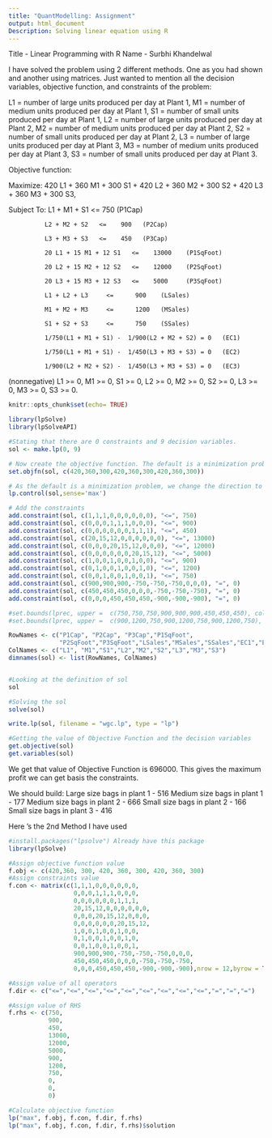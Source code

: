 ---
title: "QuantModelling: Assignment"
output: html_document
Description: Solving linear equation using R
---
Title - Linear Programming with R
Name - Surbhi Khandelwal

I have solved the problem using 2 different methods. One as you had shown and another using matrices. 
Just wanted to mention all the decision variables, objective function, and constraints of the problem:

L1  =  number of large units produced per day at Plant 1, 
M1  =  number of medium units produced per day at Plant 1,
S1  =  number of small units produced per day at Plant 1,
L2  =  number of large units produced per day at Plant 2, 
M2  =  number of medium units produced per day at Plant 2,
S2  =  number of small units produced per day at Plant 2,
L3  =  number of large units produced per day at Plant 3, 
M3  =  number of medium units produced per day at Plant 3,
S3  =  number of small units produced per day at Plant 3.

Objective function:

Maximize:   	420 L1 + 360 M1 + 300 S1 + 420 L2 + 360 M2 + 300 S2 + 420 L3 + 360 M3 + 300 S3,

Subject To:
		          L1 + M1 + S1   <=    750   (P1Cap)
		          
              L2 + M2 + S2   <=    900   (P2Cap)
              
              L3 + M3 + S3   <=    450   (P3Cap)

              20 L1 + 15 M1 + 12 S1   <=    13000    (P1SqFoot)
              
              20 L2 + 15 M2 + 12 S2   <=    12000    (P2SqFoot)
              
              20 L3 + 15 M3 + 12 S3   <=    5000     (P3SqFoot)
              
              L1 + L2 + L3     <=      900    (LSales)
              
              M1 + M2 + M3     <=      1200   (MSales)
              
              S1 + S2 + S3     <=      750    (SSales)
              
              1/750(L1 + M1 + S1) -  1/900(L2 + M2 + S2) = 0   (EC1)
              
              1/750(L1 + M1 + S1) -  1/450(L3 + M3 + S3) = 0   (EC2)
              
              1/900(L2 + M2 + S2) -  1/450(L3 + M3 + S3) = 0   (EC3)
(nonnegative)
L1 >= 0, M1 >= 0, S1 >= 0, L2 >= 0, M2 >= 0, S2 >= 0, L3 >= 0, M3 >= 0, S3 >= 0.


```{r setup, include=FALSE}
knitr::opts_chunk$set(echo= TRUE)
```

```{r comment=NA }
library(lpSolve)
library(lpSolveAPI)

#Stating that there are 0 constraints and 9 decision variables.
sol <- make.lp(0, 9)

# Now create the objective function. The default is a minimization problem. 
set.objfn(sol, c(420,360,300,420,360,300,420,360,300))

# As the default is a minimization problem, we change the direction to set maximization
lp.control(sol,sense='max')

# Add the constraints
add.constraint(sol, c(1,1,1,0,0,0,0,0,0), "<=", 750)
add.constraint(sol, c(0,0,0,1,1,1,0,0,0), "<=", 900)
add.constraint(sol, c(0,0,0,0,0,0,1,1,1), "<=", 450)
add.constraint(sol, c(20,15,12,0,0,0,0,0,0), "<=", 13000)
add.constraint(sol, c(0,0,0,20,15,12,0,0,0), "<=", 12000)
add.constraint(sol, c(0,0,0,0,0,0,20,15,12), "<=", 5000)
add.constraint(sol, c(1,0,0,1,0,0,1,0,0), "<=", 900)
add.constraint(sol, c(0,1,0,0,1,0,0,1,0), "<=", 1200)
add.constraint(sol, c(0,0,1,0,0,1,0,0,1), "<=", 750)
add.constraint(sol, c(900,900,900,-750,-750,-750,0,0,0), "=", 0)
add.constraint(sol, c(450,450,450,0,0,0,-750,-750,-750), "=", 0)
add.constraint(sol, c(0,0,0,450,450,450,-900,-900,-900), "=", 0)

#set.bounds(lprec, upper =  c(750,750,750,900,900,900,450,450,450), columns = c(1, 2,3,4,5,6,7,8,9))
#set.bounds(lprec, upper =  c(900,1200,750,900,1200,750,900,1200,750), columns = c(1, 2,3,4,5,6,7,8,9))

```


```{r def }
RowNames <- c("P1Cap", "P2Cap", "P3Cap","P1SqFoot",
              "P2SqFoot","P3SqFoot","LSales","MSales","SSales","EC1","EC2","EC3")
ColNames <- c("L1", "M1","S1","L2","M2","S2","L3","M3","S3")
dimnames(sol) <- list(RowNames, ColNames)


#Looking at the definition of sol
sol

#Solving the sol
solve(sol)

write.lp(sol, filename = "wgc.lp", type = "lp")

```

```{r res}
#Getting the value of Objective Function and the decision variables
get.objective(sol)
get.variables(sol)
```




We get that value of Objective Function is 696000. This gives the maximum profit we can get basis the constraints.

We should build:
Large size bags in plant 1 - 516
Medium size bags in plant 1 - 177
Medium size bags in plant 2 - 666
Small size bags in plant 2 - 166
Small size bags in plant 3 - 416

Here 's the 2nd Method I have used
```{r set}
#install.packages("lpsolve") Already have this package
library(lpSolve)
```

```{r ass}
#Assign objective function value
f.obj <- c(420,360, 300, 420, 360, 300, 420, 360, 300)
#Assign constraints value
f.con <- matrix(c(1,1,1,0,0,0,0,0,0,
                  0,0,0,1,1,1,0,0,0,
                  0,0,0,0,0,0,1,1,1,
                  20,15,12,0,0,0,0,0,0,
                  0,0,0,20,15,12,0,0,0,
                  0,0,0,0,0,0,20,15,12,
                  1,0,0,1,0,0,1,0,0,
                  0,1,0,0,1,0,0,1,0,
                  0,0,1,0,0,1,0,0,1,
                  900,900,900,-750,-750,-750,0,0,0,
                  450,450,450,0,0,0,-750,-750,-750,
                  0,0,0,450,450,450,-900,-900,-900),nrow = 12,byrow = TRUE)

#Assign value of all operators
f.dir <- c("<=","<=","<=","<=","<=","<=","<=","<=","<=","=","=","=")

#Assign value of RHS
f.rhs <- c(750,
           900,
           450,
           13000,
           12000,
           5000,
           900,
           1200,
           750,
           0,
           0,
           0)

#Calculate objective function
lp("max", f.obj, f.con, f.dir, f.rhs)
lp("max", f.obj, f.con, f.dir, f.rhs)$solution
```